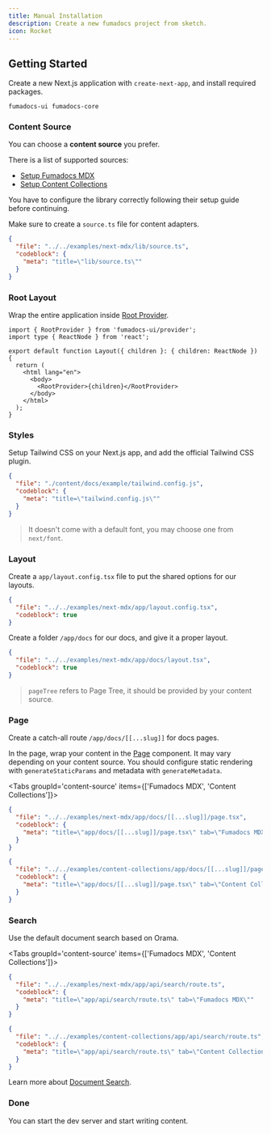 ```yaml
---
title: Manual Installation
description: Create a new fumadocs project from sketch.
icon: Rocket
---
```


## Getting Started

Create a new Next.js application with `create-next-app`, and install required packages.

```package-install
fumadocs-ui fumadocs-core
```

### Content Source

You can choose a **content source** you prefer.

There is a list of supported sources:

- [Setup Fumadocs MDX](/docs/mdx)
- [Setup Content Collections](/docs/headless/content-collections)

You have to configure the library correctly following their setup guide before continuing.

Make sure to create a `source.ts` file for content adapters.

```json doc-gen:file
{
  "file": "../../examples/next-mdx/lib/source.ts",
  "codeblock": {
    "meta": "title=\"lib/source.ts\""
  }
}
```

### Root Layout

Wrap the entire application inside [Root Provider](/docs/ui/blocks/root-provider).

```tsx
import { RootProvider } from 'fumadocs-ui/provider';
import type { ReactNode } from 'react';

export default function Layout({ children }: { children: ReactNode }) {
  return (
    <html lang="en">
      <body>
        <RootProvider>{children}</RootProvider>
      </body>
    </html>
  );
}
```

### Styles

Setup Tailwind CSS on your Next.js app, and add the official Tailwind CSS plugin.

```json doc-gen:file
{
  "file": "./content/docs/example/tailwind.config.js",
  "codeblock": {
    "meta": "title=\"tailwind.config.js\""
  }
}
```

> It doesn't come with a default font, you may choose one from `next/font`.

### Layout

Create a `app/layout.config.tsx` file to put the shared options for our layouts.

```json doc-gen:file
{
  "file": "../../examples/next-mdx/app/layout.config.tsx",
  "codeblock": true
}
```

Create a folder `/app/docs` for our docs, and give it a proper layout.

```json doc-gen:file
{
  "file": "../../examples/next-mdx/app/docs/layout.tsx",
  "codeblock": true
}
```

> `pageTree` refers to Page Tree, it should be provided by your content source.

### Page

Create a catch-all route `/app/docs/[[...slug]]` for docs pages.

In the page, wrap your content in the [Page](/docs/ui/blocks/page) component.
It may vary depending on your content source. You should configure static rendering with `generateStaticParams` and metadata with `generateMetadata`.

<Tabs groupId='content-source' items={['Fumadocs MDX', 'Content Collections']}>

```json doc-gen:file
{
  "file": "../../examples/next-mdx/app/docs/[[...slug]]/page.tsx",
  "codeblock": {
    "meta": "title=\"app/docs/[[...slug]]/page.tsx\" tab=\"Fumadocs MDX\""
  }
}
```

```json doc-gen:file
{
  "file": "../../examples/content-collections/app/docs/[[...slug]]/page.tsx",
  "codeblock": {
    "meta": "title=\"app/docs/[[...slug]]/page.tsx\" tab=\"Content Collections\""
  }
}
```

</Tabs>

### Search

Use the default document search based on Orama.

<Tabs groupId='content-source' items={['Fumadocs MDX', 'Content Collections']}>

```json doc-gen:file
{
  "file": "../../examples/next-mdx/app/api/search/route.ts",
  "codeblock": {
    "meta": "title=\"app/api/search/route.ts\" tab=\"Fumadocs MDX\""
  }
}
```

```json doc-gen:file
{
  "file": "../../examples/content-collections/app/api/search/route.ts",
  "codeblock": {
    "meta": "title=\"app/api/search/route.ts\" tab=\"Content Collections\""
  }
}
```

</Tabs>

Learn more about [Document Search](/docs/headless/search).

### Done

You can start the dev server and start writing content.
